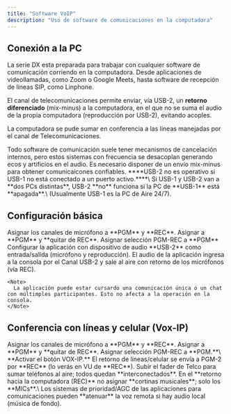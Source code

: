 ```yaml
---
title: "Software VoIP"
description: "Uso de software de comunicaciones en la computadora"
---
```


## Conexión a la PC

La serie DX esta preparada para trabajar con cualquier software de comunicación corriendo en la computadora. Desde aplicaciones de videollamadas, como Zoom o Google Meets, hasta software de recepción de líneas SIP, como Linphone.

El canal de telecomunicaciones permite enviar, vía USB-2, un **retorno diferenciado** (mix-minus) a la computadora, en el que no se suma el audio de la propia computadora (reproducción por USB-2), evitando acoples.

La computadora se pude sumar en conferencia a las líneas manejadas por el canal de Telecomunicaciones.

<Note>
  Todo software de comunicación suele tener mecanismos de cancelación internos, pero estos sistemas con frecuencia se desacoplan generando ecos y artificios en el audio. Es necesario disponer de un envío mix-minus para obtener comunicaicones confiables.
</Note>

<Danger>
  ****USB-2 no es operativo si USB-1 no está conectado a un puerto activo.****\
  Si USB-1 y USB-2 van a **dos PCs distintas**, USB-2 **no** funciona si la PC de **USB-1** está **apagada**.\
  (Usualmente USB-1 es la PC de Aire 24/7).
</Danger>

## Configuración básica

<Steps>
  <Step title="Micrófonos">
    Asignar los canales de micrófono a **PGM** y **REC**.
  </Step>
  <Step title="Canal USB-2">
    Asignar a **PGM** y **quitar de REC**.
  </Step>
  <Step title="Canal Telco">
    Asignar selección PGM-REC a **PGM**
  </Step>
  <Step title="Computadora">
    Configurar la aplicación con dispositivo de audio **USB-2** como entrada/salida (micrófono y reproducción).
  </Step>
  <Step title="AIRE">
    El audio de la aplicación ingresa a la consola por el Canal USB-2 y sale al aire con retorno de los micrófonos (vía REC).

    <Note>
      La aplicación puede estar cursardo una comunicación única o un chat con múltimples participantes. Esto no afecta a la operación en la consola.
    </Note>
  </Step>
</Steps>

## Conferencia con líneas y celular (Vox-IP)

<Steps>
  <Step title="Micrófonos">
    Asignar los canales de micrófono a **PGM** y **REC**.
  </Step>
  <Step title="Canal USB-2">
    Asignar a **PGM** y **quitar de REC**.
  </Step>
  <Step title="Canal Telco">
    Asignar selección PGM-REC a **PGM.**\
    **Activar el botón VOX-IP.** El retorno de líneas/celular se envía a PGM-2 por **REC** (lo verás en VU de **REC**).
  </Step>
  <Step title="Conferencia">
    Subir el fader de Telco para sumar teléfonos al aire; todos quedan **interconectados**.
  </Step>
</Steps>

<Danger>
  En el **retorno hacia la computadora (REC)** no asignar **cortinas musicales**; solo los **MICs**.\
  Los sistemas de prioridad/AGC de las aplicaciones para comunicaciones pueden **atenuar** la voz remota si hay audio local (música de fondo).
</Danger>